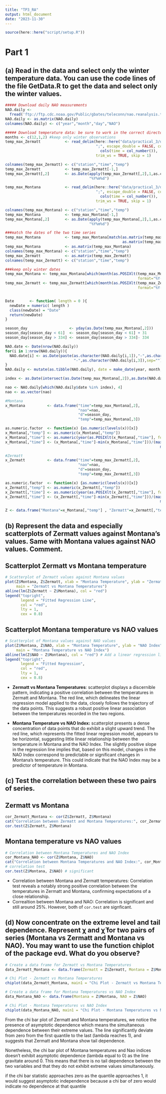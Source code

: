 ```yaml
---
title: "TP3_RA"
output: html_document
date: "2023-11-30"
---
```



```r
source(here::here("script/setup.R"))
```

# Part 1

## (a) Read in the data and select only the winter temperature data. You can use the code lines of the file GetData.R to get the data and select only the winter values.

```r
##### Download daily NAO measurements
NAO.daily <- 
  fread('ftp://ftp.cdc.noaa.gov/Public/gbates/teleconn/nao.reanalysis.t10trunc.1948-present.txt')
NAO.daily <- as.matrix(NAO.daily)
colnames(NAO.daily) <- c("year","month","day","NAO")

##### Download temperature data: be sure to work in the correct directory
months <- c(12,1,2) #keep only winter observations
temp_max_Zermatt           <- read_delim(here::here("data/practical_3/daily_maximum_Zermatt/order_107669_data.txt"), 
                                         ";", escape_double = FALSE, col_types = 
                                           cols(time = col_number()), 
                                         trim_ws = TRUE, skip = 1)

colnames(temp_max_Zermatt) <- c("station","time","temp")
temp_max_Zermatt           <- temp_max_Zermatt[-1,]
temp_max_Zermatt[,2]       <- as.Date(apply(temp_max_Zermatt[,2],1,as.character),
                                      "%Y%m%d")

temp_max_Montana           <- read_delim(here::here("data/practical_3/daily_maximum_Montana/order_107668_data.txt"), 
                                         ";", escape_double = FALSE, col_types = 
                                           cols(time = col_number()), 
                                         trim_ws = TRUE, skip = 1)

colnames(temp_max_Montana) <- c("station","time","temp")
temp_max_Montana           <- temp_max_Montana[-1,]
temp_max_Montana[,2]       <- as.Date(apply(temp_max_Montana[,2],1,as.character),
                                      "%Y%m%d")

###match the dates of the two time series
temp_max_Montana           <- temp_max_Montana[match(as.matrix(temp_max_Zermatt[,2]),
                                                     as.matrix(temp_max_Montana[,2])),]
temp_max_Montana           <- as.matrix(temp_max_Montana)
colnames(temp_max_Montana) <- c("station","time","temp")
temp_max_Zermatt           <- as.matrix(temp_max_Zermatt)
colnames(temp_max_Zermatt) <- c("station","time","temp")

###keep only winter dates
temp_max_Montana <- temp_max_Montana[which(month(as.POSIXlt(temp_max_Montana[,"time"], 
                                                            format="%Y-%m-%d")) %in% months),]
temp_max_Zermatt <- temp_max_Zermatt[which(month(as.POSIXlt(temp_max_Zermatt[,"time"], 
                                                            format="%Y-%m-%d")) %in% months),]


Date       <- function( length = 0 ){
  newDate = numeric( length )
  class(newDate) = "Date"
  return(newDate)
}

season_day                   <- yday(as.Date(temp_max_Montana[,2]))
season_day[season_day < 61]  <- season_day[season_day < 61] + 31
season_day[season_day > 334] <- season_day[season_day > 334]- 334

NAO.date <- Date(nrow(NAO.daily))
for(i in 1:nrow(NAO.daily)){
  NAO.date[i] <- as.Date(paste(as.character(NAO.daily[i,1]),"-",as.character(NAO.daily[i,2]),
                               "-",as.character(NAO.daily[i,3]),sep=""),format="%Y-%m-%d")
}
NAO.daily <- mutate(as.tibble(NAO.daily), date = make_date(year, month, day))

index <- as.Date(intersect(as.Date(temp_max_Montana[,2]),as.Date(NAO.date)))

nao <- NAO.daily[which(NAO.daily$date %in% index), 4]
nao <- as.vector(nao)

#Montana
x_Montana          <- data.frame("time"=temp_max_Montana[,2],
                                 "nao"=nao,
                                 "d"=season_day,
                                 "temp"=temp_max_Montana[,3])

as.numeric.factor  <- function(x) {as.numeric(levels(x))[x]}
x_Montana[,"temp"] <- as.numeric(x_Montana[,"temp"])
x_Montana[,"time"] <- as.numeric(year(as.POSIXlt(x_Montana[,"time"], format="%Y-%m-%d")))
x_Montana[,"time"] <- (x_Montana[,"time"]-min(x_Montana[,"time"]))/(max(x_Montana[,"time"])-
                                                                      min(x_Montana[,"time"]))

#Zermatt
x_Zermatt          <- data.frame("time"=temp_max_Zermatt[,2],
                                 "nao"=nao,
                                 "d"=season_day,
                                 "temp"=temp_max_Zermatt[,3])

as.numeric.factor  <- function(x) {as.numeric(levels(x))[x]}
x_Zermatt[,"temp"] <- as.numeric(x_Zermatt[,"temp"])
x_Zermatt[,"time"] <- as.numeric(year(as.POSIXlt(x_Zermatt[,"time"], format="%Y-%m-%d")))
x_Zermatt[,"time"] <- (x_Zermatt[,"time"]-min(x_Zermatt[,"time"]))/(max(x_Zermatt[,"time"])-
                                                                      min(x_Zermatt[,"time"]))

Z <- data.frame("Montana"=x_Montana[,"temp"] , "Zermatt"=x_Zermatt[,"temp"], "NAO"=x_Zermatt[,"NAO"])
```

## (b) Represent the data and especially scatterplots of Zermatt values against Montana's values. Same with Montana values against NAO values. Comment.
::: panel-tabset
## Scatterplot Zermatt vs Montana temperature
```r
# Scatterplot of Zermatt values against Montana values
plot(Z$Montana, Z$Zermatt, xlab = "Montana Temperature", ylab = "Zermatt Temperature", 
     main = "Zermatt vs Montana Temperatures")
abline(lm(Z$Zermatt ~ Z$Montana), col = "red") 
legend("topright", 
       legend = "Fitted Regression Line", 
       col = "red", 
       lty = 1, 
       cex = 0.8)
```

## Scatterplot Montana temperature vs NAO values 
```r
# Scatterplot of Montana values against NAO values
plot(Z$Montana, Z$NAO, xlab = "Montana Temperature", ylab = "NAO Index", 
     main = "Montana Temperature vs NAO Index")
abline(lm(Z$NAO ~ Z$Montana), col = "red") # Add a linear regression line
legend("topright", 
       legend = "Fitted Regression", 
       col = "red", 
       lty = 1, 
       cex = 0.8)
```
:::

-   **Zermatt vs Montana Temperatures**: scatterplot displays a discernible pattern, indicating a positive correlation between the temperatures in Zermatt and Montana. The red line, which delineates the linear regression model applied to the data, closely follows the trajectory of the data points. This suggests a robust positive linear association between the temperatures recorded in the two regions.

-   **Montana Temperature vs NAO Index:** scatterplot presents a dense concentration of data points that do exhibit a slight upward trend. The red line, which represents the fitted linear regression model, appears to be horizontal, suggesting little linear relationship between the temperature in Montana and the NAO Index. The slightly positive slope in the regression line implies that, based on this model, changes in the NAO Index correspond to predictable or significant changes in Montana's temperature. This could indicate that the NAO Index may be a predictor of temperature in Montana. 

## (c) Test the correlation between these two pairs of series.
::: panel-tabset
## Zermatt vs Montana
```r
cor_Zermatt_Montana <- cor(Z$Zermatt, Z$Montana)
cat("Correlation between Zermatt and Montana Temperatures:", cor_Zermatt_Montana, "\n")
cor.test(Z$Zermatt, Z$Montana)
```

## Montana temperature vs NAO values 
```r
# Correlation between Montana Temperatures and NAO Index
cor_Montana_NAO <- cor(Z$Montana, Z$NAO)
cat("Correlation between Montana Temperatures and NAO Index:", cor_Montana_NAO, "\n")
# correlation test 
cor.test(Z$Montana, Z$NAO) # significant 

```
:::

- Correlation between Montana and Zermatt temperatures: Correlation test reveals a notably strong positive correlation between the temperatures in Zermatt and Montana, confirming expectations of a close relationship. 
- Correaltion between Montana and NAO: Correlation is significant and still around 25%. However, both of `cor.test` are signficant. 

## (d) Now concentrate on the extreme level and tail dependence. Represent χ and χ̄ for two pairs of series (Montana vs Zermatt and Montana vs NAO). You may want to use the function chiplot of the package evd. What do you observe? 

```r
# Create a data frame for Zermatt vs Montana Temperatures
data_Zermatt_Montana <- data.frame(Zermatt = Z$Zermatt, Montana = Z$Montana)

# Chi Plot - Zermatt vs Montana Temperatures
chiplot(data_Zermatt_Montana, main1 = "Chi Plot - Zermatt vs Montana Temperatures")

# Create a data frame for Montana Temperatures vs NAO Index
data_Montana_NAO <- data.frame(Montana = Z$Montana, NAO = Z$NAO)

# Chi Plot - Montana Temperatures vs NAO Index
chiplot(data_Montana_NAO, main1 = "Chi Plot - Montana Temperatures vs NAO Index")

```

From the chi bar plot of Zermatt and Montana temperatures, we notice the presence of asymptotic dependence which means the simultaneous dependence between their extreme values. The line significantly deviate from zero from the first quantile to the last (lambda reaches 1), and suggests that Zermatt and Montana show tail dependence.  

Nonetheless, the chi bar plot of Montana temperatures and Nao indices doesn't exhibit asymptotic dependence (lambda equal to 0) as the line gravitate around 0. This means that there is no tail dependence between the two variables and that they do not exhibit extreme values simultaneously.


if the chi bar statistic approaches zero as the quantile approaches 1, it would suggest asymptotic independence because a chi bar of zero would indicate no dependence at that quantile

